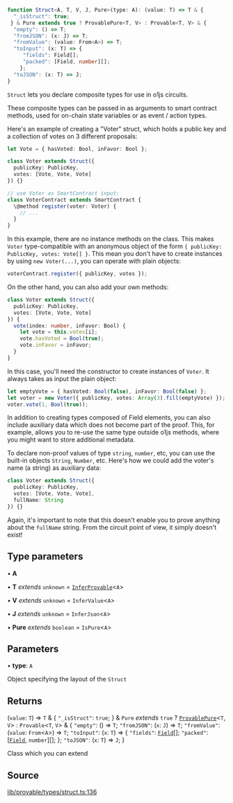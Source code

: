 ```ts
function Struct<A, T, V, J, Pure>(type: A): (value: T) => T & {
  "_isStruct": true;
 } & Pure extends true ? ProvablePure<T, V> : Provable<T, V> & {
  "empty": () => T;
  "fromJSON": (x: J) => T;
  "fromValue": (value: From<A>) => T;
  "toInput": (x: T) => {
     "fields": Field[];
     "packed": [Field, number][];
    };
  "toJSON": (x: T) => J;
}
```

`Struct` lets you declare composite types for use in o1js circuits.

These composite types can be passed in as arguments to smart contract methods, used for on-chain state variables
or as event / action types.

Here's an example of creating a "Voter" struct, which holds a public key and a collection of votes on 3 different proposals:
```ts
let Vote = { hasVoted: Bool, inFavor: Bool };

class Voter extends Struct({
  publicKey: PublicKey,
  votes: [Vote, Vote, Vote]
}) {}

// use Voter as SmartContract input:
class VoterContract extends SmartContract {
  \@method register(voter: Voter) {
    // ...
  }
}
```
In this example, there are no instance methods on the class. This makes `Voter` type-compatible with an anonymous object of the form
`{ publicKey: PublicKey, votes: Vote[] }`.
This mean you don't have to create instances by using `new Voter(...)`, you can operate with plain objects:
```ts
voterContract.register({ publicKey, votes });
```

On the other hand, you can also add your own methods:
```ts
class Voter extends Struct({
  publicKey: PublicKey,
  votes: [Vote, Vote, Vote]
}) {
  vote(index: number, inFavor: Bool) {
    let vote = this.votes[i];
    vote.hasVoted = Bool(true);
    vote.inFavor = inFavor;
  }
}
```

In this case, you'll need the constructor to create instances of `Voter`. It always takes as input the plain object:
```ts
let emptyVote = { hasVoted: Bool(false), inFavor: Bool(false) };
let voter = new Voter({ publicKey, votes: Array(3).fill(emptyVote) });
voter.vote(1, Bool(true));
```

In addition to creating types composed of Field elements, you can also include auxiliary data which does not become part of the proof.
This, for example, allows you to re-use the same type outside o1js methods, where you might want to store additional metadata.

To declare non-proof values of type `string`, `number`, etc, you can use the built-in objects `String`, `Number`, etc.
Here's how we could add the voter's name (a string) as auxiliary data:
```ts
class Voter extends Struct({
  publicKey: PublicKey,
  votes: [Vote, Vote, Vote],
  fullName: String
}) {}
```

Again, it's important to note that this doesn't enable you to prove anything about the `fullName` string.
From the circuit point of view, it simply doesn't exist!

## Type parameters

• **A**

• **T** *extends* `unknown` = [`InferProvable`](../type-aliases/InferProvable.mdx)\<`A`\>

• **V** *extends* `unknown` = `InferValue`\<`A`\>

• **J** *extends* `unknown` = `InferJson`\<`A`\>

• **Pure** *extends* `boolean` = `IsPure`\<`A`\>

## Parameters

• **type**: `A`

Object specifying the layout of the `Struct`

## Returns

(`value`: `T`) => `T` & \{
  `"_isStruct"`: `true`;
 \} & `Pure` *extends* `true` ? [`ProvablePure`](../type-aliases/ProvablePure.mdx)\<`T`, `V`\> : `Provable`\<`T`, `V`\> & \{
  `"empty"`: () => `T`;
  `"fromJSON"`: (`x`: `J`) => `T`;
  `"fromValue"`: (`value`: `From`\<`A`\>) => `T`;
  `"toInput"`: (`x`: `T`) => \{
     `"fields"`: [`Field`](../type-aliases/Field.mdx)[];
     `"packed"`: [[`Field`](../type-aliases/Field.mdx), `number`][];
    \};
  `"toJSON"`: (`x`: `T`) => `J`;
 \}

Class which you can extend

## Source

[lib/provable/types/struct.ts:136](https://github.com/o1-labs/o1js/blob/081e48fe103a96db7083cdaea72a409cca3182c3/src/lib/provable/types/struct.ts#L136)
